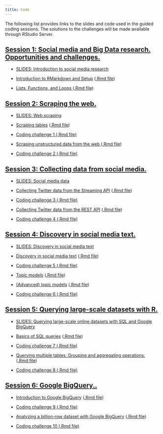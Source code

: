 ```yaml
---
title: Code
---
```


The following list provides links to the slides and code used in the guided coding sessions. The solutions to the challenges will be made available through RStudio Server.

<div class="panel-group">
<div class="panel panel-default">
<div class="panel-heading">
<h2 id="day1" class="panel-title">
<a data-toggle="collapse" href="#collapse2">Session 1: Social media and Big Data research. Opportunities and challenges.</a>
</h2>
</div>
<div id="collapse1" class="panel-collapse collapse in" style="margin:12px">

<ul>
<li><p><a href="slides/01-social-media-intro.pdf">SLIDES: Introduction to social media research</a></p>
</li>

<li><p><a href="code/00-setup.html">Introduction to RMarkdown and Setup</a> (<a href="code/00-setup.Rmd">.Rmd file</a>)</p>
</li>

<li><p><a href="code/01-loops-functions.html">Lists, Functions, and Loops
</a> (<a href="code/01-loops-functions.Rmd">.Rmd file</a>)</p>
</li>

</ul>
</div>
</div>
</div>


<div class="panel-group">
<div class="panel panel-default">
<div class="panel-heading">
<h2 id="day1" class="panel-title">
<a data-toggle="collapse" href="#collapse2">Session 2: Scraping the web.</a>
</h2>
</div>
<div id="collapse1" class="panel-collapse collapse in" style="margin:12px">

<ul>
<li><p><a href="slides/02-scraping.pdf">SLIDES: Web scraping</a></p>
</li>

<li><p><a href="code/02-scraping-tables.html">Scraping tables</a> (<a href="code/02-scraping-tables.Rmd">.Rmd file</a>)</p>
</li>

<li><p><a href="code/challenge1.Rmd">Coding challenge 1 (.Rmd file)</a></p>
</li>

<li><p><a href="code/03-scraping-unstructured-data.html">Scraping unstructured data from the web
</a> (<a href="code/03-scraping-unstructured-data.Rmd">.Rmd file</a>)</p>
</li>

<li><p><a href="code/challenge2.Rmd">Coding challenge 2 (.Rmd file)</a></p>
</li>

</ul>
</div>
</div>
</div>


<div class="panel-group">
<div class="panel panel-default">
<div class="panel-heading">
<h2 id="day1" class="panel-title">
<a data-toggle="collapse" href="#collapse2">Session 3: Collecting data from social media.</a>
</h2>
</div>
<div id="collapse1" class="panel-collapse collapse in" style="margin:12px">

<ul>
<li><p><a href="slides/03-social-media.pdf">SLIDES: Social media data</a></p>
</li>

<li><p><a href="code/04-twitter-streaming-data-collection.html">Collecting Twitter data from the Streaming API</a> (<a href="code/04-twitter-streaming-data-collection.Rmd">.Rmd file</a>)</p>
</li>

<li><p><a href="code/challenge3.Rmd">Coding challenge 3 (.Rmd file)</a></p>
</li>


<li><p><a href="code/05-twitter-REST-data-collection.html">Collecting Twitter data from the REST API</a> (<a href="code/05-twitter-REST-data-collection.Rmd">.Rmd file</a>)</p>
</li>
<li><p><a href="code/challenge4.Rmd">Coding challenge 4 (.Rmd file)</a></p>
</li>


</ul>
</div>
</div>
</div>



<div class="panel-group">
<div class="panel panel-default">
<div class="panel-heading">
<h2 id="day1" class="panel-title">
<a data-toggle="collapse" href="#collapse2">Session 4: Discovery in social media text.</a>
</h2>
</div>
<div id="collapse1" class="panel-collapse collapse in" style="margin:12px">
<ul>
<li><p><a href="slides/04-text-discovery.pdf">SLIDES: Discovery in social media text</a></p>
</li>

<li><p><a href="code/06-text-discovery.html">Discovery in social media text</a> (<a href="code/06-text-discovery.Rmd">.Rmd file</a>)</p>
</li>

</li>
<li><p><a href="code/challenge5.Rmd">Coding challenge 5 (.Rmd file)</a></p>
</li>

<li><p><a href="code/07-topic-models.html">Topic models</a> (<a href="code/07-topic-models.Rmd">.Rmd file</a>)</p>
</li>
<li><p><a href="code/08-advanced-topic-models.html">(Advanced) topic models</a> (<a href="code/08-advanced-topic-models.Rmd">.Rmd file</a>)</p>
</li>
<li><p><a href="code/challenge6.Rmd">Coding challenge 6 (.Rmd file)</a></p>
</li>


</ul>
</div>
</div>
</div>



<div class="panel-group">
<div class="panel panel-default">
<div class="panel-heading">
<h2 id="day1" class="panel-title">
<a data-toggle="collapse" href="#collapse2">Session 5: Querying large-scale datasets with R.</a>
</h2>
</div>
<div id="collapse1" class="panel-collapse collapse in" style="margin:12px">
<ul>
<li><p><a href="slides/05-sql.pdf">SLIDES: Querying large-scale online datasets with SQL and Google BigQuery</a></p>
</li>

<li><p><a href="code/09-sql-intro.html">Basics of SQL queries</a> (<a href="code/09-sql-intro.Rmd">.Rmd file</a>)</p>
</li>
<li><p><a href="code/challenge7.Rmd">Coding challenge 7 (.Rmd file)</a></p>
</li>
<li><p><a href="code/10-sql-advanced.html">Querying multiple tables. Grouping and aggregating operations.</a> (<a href="code/10-sql-advanced.Rmd">.Rmd file</a>)</p>
</li>
</li>
<li><p><a href="code/challenge8.Rmd">Coding challenge 8 (.Rmd file)</a></p>
</li>

</ul>
</div>
</div>
</div>


<div class="panel-group">
<div class="panel panel-default">
<div class="panel-heading">
<h2 id="day1" class="panel-title">
<a data-toggle="collapse" href="#collapse2">Session 6: Google BigQuery..</a>
</h2>
</div>
<div id="collapse1" class="panel-collapse collapse in" style="margin:12px">
<ul>
<li><p><a href="code/11-bigquery-intro.html">Introduction to Google BigQuery</a> (<a href="code/11-bigquery-intro.Rmd">.Rmd file</a>)</p>
</li>
<li><p><a href="code/challenge9.Rmd">Coding challenge 9 (.Rmd file)</a></p>
</li>
<li><p><a href="code/12-bigquery-advanced.html">Analyzing a billion-row dataset with Google BigQuery</a> (<a href="code/12-bigquery-advanced.Rmd">.Rmd file</a>)</p>
</li>
<li><p><a href="code/challenge10.Rmd">Coding challenge 10 (.Rmd file)</a></p>
</li>

</ul>
</div>
</div>
</div>